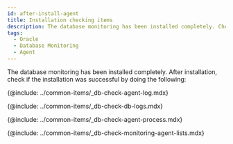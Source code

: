 ```yaml
---
id: after-install-agent
title: Installation checking items
description: The database monitoring has been installed completely. Check the checklist after installation.
tags:
  - Oracle
  - Database Monitoring
  - Agent
---
```


The database monitoring has been installed completely. After installation, check if the installation was successful by doing the following:

<!-- 에이전트 설치 점검 -->

{@include: ../common-items/_db-check-agent-log.mdx} 

<!-- 로그 확인하기 -->

{@include: ../common-items/_db-check-db-logs.mdx}

<!-- 에이전트 프로세스 확인하기 -->

{@include: ../common-items/_db-check-agent-process.mdx}

<!-- 모니터링 확인하기 -->

{@include: ../common-items/_db-check-monitoring-agent-lists.mdx}
